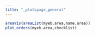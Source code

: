 ```yaml
---
title: "_plotspage_general"
---
```


```r
areaVis(areaList(myeb.area,name.area))
plot_orders(myeb.area,checklist)
```
